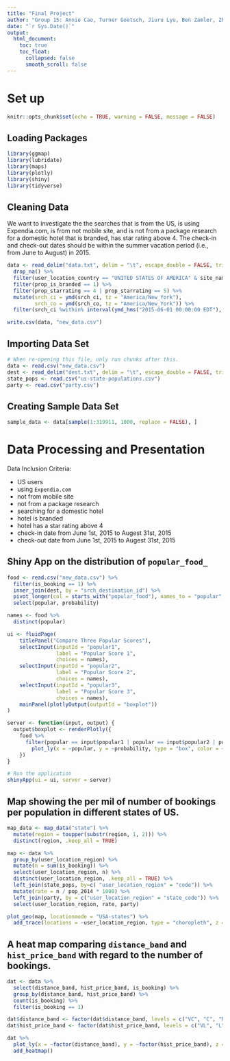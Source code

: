 ```yaml
---
title: "Final Project"
author: "Group 15: Annie Cao, Turner Goetsch, Jiuru Lyu, Ben Zamler, Zhenyu Zou"
date: "`r Sys.Date()`"
output: 
  html_document: 
    toc: true
    toc_float:
      collapsed: false
      smooth_scroll: false
---
```


# Set up
```r
knitr::opts_chunk$set(echo = TRUE, warning = FALSE, message = FALSE)
```

## Loading Packages
```r
library(ggmap)
library(lubridate)
library(maps)
library(plotly)
library(shiny)
library(tidyverse)
```

## Cleaning Data
We want to investigate the the searches that is from the US, is using Expendia.com, is from not mobile site, and is not from a package research for a domestic hotel that is branded, has star rating above 4. The check-in and check-out dates should be within the summer vacation period (i.e., from June to August) in 2015. 
```r
data <- read_delim("data.txt", delim = "\t", escape_double = FALSE, trim_ws = TRUE) %>%
  drop_na() %>%
  filter(user_location_country == "UNITED STATES OF AMERICA" & site_name == "EXPEDIA.COM" & is_mobile == 0 & is_package == 0 & hotel_country == "UNITED STATES OF AMERICA") %>%
  filter(prop_is_branded == 1) %>%
  filter(prop_starrating == 4 | prop_starrating == 5) %>%
  mutate(srch_ci = ymd(srch_ci, tz = "America/New_York"), 
         srch_co = ymd(srch_co, tz = "America/New_York")) %>%
  filter(srch_ci %within% interval(ymd_hms("2015-06-01 00:00:00 EDT"), ymd_hms("2015-08-31 23:59:59 EDT")) & srch_co %within% interval(ymd_hms("2015-06-01 00:00:00 EDT"), ymd_hms("2015-08-31 23:59:59 EDT")))
```

```r
write.csv(data, "new_data.csv")
```

## Importing Data Set
```r
# When re-opening this file, only run chunks after this. 
data <- read.csv("new_data.csv")
dest <- read_delim("dest.txt", delim = "\t", escape_double = FALSE, trim_ws = TRUE)
state_pops <- read.csv("us-state-populations.csv")
party <- read.csv("party.csv")
```

## Creating Sample Data Set

```r
sample_data <- data[sample(1:319911, 1000, replace = FALSE), ]
```

# Data Processing and Presentation
Data Inclusion Criteria: 

- US users
- using `Expendia.com`
- not from mobile site
- not from a package research
- searching for a domestic hotel
- hotel is branded
- hotel has a star rating above 4
- check-in date from June 1st, 2015 to Augest 31st, 2015
- check-out date from June 1st, 2015 to Augest 31st, 2015

## Shiny App on the distribution of `popular_food_`
```r
food <- read.csv("new_data.csv") %>% 
  filter(is_booking == 1) %>%
  inner_join(dest, by = "srch_destination_id") %>%
  pivot_longer(col = starts_with("popular_food"), names_to = "popular", values_to = "probability") %>%
  select(popular, probability)

names <- food %>%
  distinct(popular)
```


```r
ui <- fluidPage(
    titlePanel("Compare Three Popular Scores"),
    selectInput(inputId = "popular1", 
                label = "Popular Score 1", 
                choices = names), 
    selectInput(inputId = "popular2", 
                label = "Popular Score 2", 
                choices = names), 
    selectInput(inputId = "popular3", 
                label = "Popular Score 3", 
                choices = names), 
    mainPanel(plotlyOutput(outputId = "boxplot"))
)

server <- function(input, output) {
  output$boxplot <- renderPlotly({
    food %>%
      filter(popular == input$popular1 | popular == input$popular2 | popular == input$popular3) %>%
        plot_ly(x = ~popular, y = ~probability, type = "box", color = ~popular, boxpoints = FALSE)
    })
}

# Run the application 
shinyApp(ui = ui, server = server)
```


## Map showing the per mil of number of bookings per population in different states of US.

```r
map_data <- map_data("state") %>%
  mutate(region = toupper(substr(region, 1, 2))) %>%
  distinct(region, .keep_all = TRUE)
```

```r
map <- data %>%
  group_by(user_location_region) %>%
  mutate(n = sum(is_booking)) %>%
  select(user_location_region, n) %>%
  distinct(user_location_region, .keep_all = TRUE) %>%
  left_join(state_pops, by=c( "user_location_region" = "code")) %>%
  mutate(rate = n / pop_2014 * 1000) %>%
  left_join(party, by = c("user_location_region" = "state_code")) %>%
  select(user_location_region, rate, party)
```

```r
plot_geo(map, locationmode = "USA-states") %>%
  add_trace(locations = ~user_location_region, type = "choropleth", z = ~rate, text = ~party, colorscale = "Reds")
```

## A heat map comparing `distance_band` and `hist_price_band` with regard to the number of bookings. 
```r
dat <- data %>%
  select(distance_band, hist_price_band, is_booking) %>%
  group_by(distance_band, hist_price_band) %>%
  count(is_booking) %>%
  filter(is_booking == 1)

dat$distance_band <- factor(dat$distance_band, levels = c("VC", "C", "M", "F", "VF"))
dat$hist_price_band <- factor(dat$hist_price_band, levels = c("VL", "L", "M", "H", "VH"))

dat %>%
  plot_ly(x = ~factor(distance_band), y = ~factor(hist_price_band), z = ~n, colorscale = "Reds") %>%
  add_heatmap()
```





